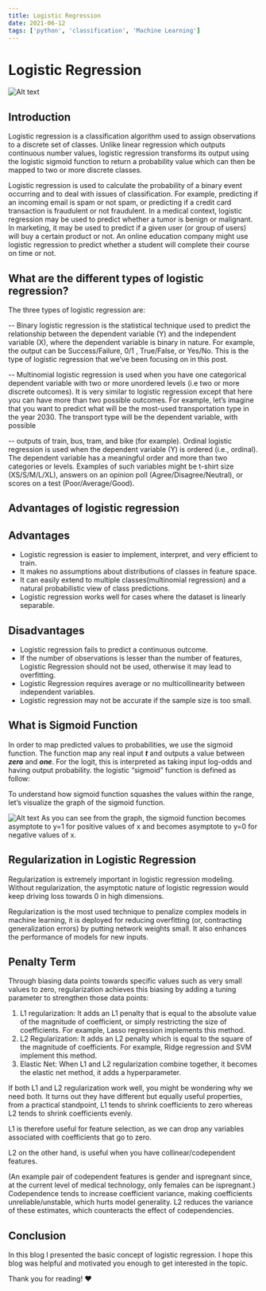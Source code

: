 ```yaml
---
title: Logistic Regression
date: 2021-06-12
tags: ['python', 'classification', 'Machine Learning']
---
```


# Logistic Regression

![Alt text](/images/logistic-regression.png)

## Introduction

Logistic regression is a classification algorithm used to assign observations to a discrete set of
classes. Unlike linear regression which outputs continuous number values, logistic regression
transforms its output using the logistic sigmoid function to return a probability value which can
then be mapped to two or more discrete classes.

Logistic regression is used to calculate the probability of a binary event occurring and to deal
with issues of classification. For example, predicting if an incoming email is spam or not spam, or
predicting if a credit card transaction is fraudulent or not fraudulent. In a medical context,
logistic regression may be used to predict whether a tumor is benign or malignant. In marketing, it
may be used to predict if a given user (or group of users) will buy a certain product or not. An
online education company might use logistic regression to predict whether a student will complete
their course on time or not.

## What are the different types of logistic regression?

The three types of logistic regression are:

-- Binary logistic regression is the statistical technique used to predict the relationship between
the dependent variable (Y) and the independent variable (X), where the dependent variable is binary
in nature. For example, the output can be Success/Failure, 0/1 , True/False, or Yes/No. This is the
type of logistic regression that we’ve been focusing on in this post.

-- Multinomial logistic regression is used when you have one categorical dependent variable with two
or more unordered levels (i.e two or more discrete outcomes). It is very similar to logistic
regression except that here you can have more than two possible outcomes. For example, let’s imagine
that you want to predict what will be the most-used transportation type in the year 2030. The
transport type will be the dependent variable, with possible

-- outputs of train, bus, tram, and bike (for example). Ordinal logistic regression is used when the
dependent variable (Y) is ordered (i.e., ordinal). The dependent variable has a meaningful order and
more than two categories or levels. Examples of such variables might be t-shirt size (XS/S/M/L/XL),
answers on an opinion poll (Agree/Disagree/Neutral), or scores on a test (Poor/Average/Good).

## Advantages of logistic regression

## Advantages

- Logistic regression is easier to implement, interpret, and very efficient to train.
- It makes no assumptions about distributions of classes in feature space.
- It can easily extend to multiple classes(multinomial regression) and a natural probabilistic view
  of class predictions.
- Logistic regression works well for cases where the dataset is linearly separable.

## Disadvantages

- Logistic regression fails to predict a continuous outcome.
- If the number of observations is lesser than the number of features, Logistic Regression should
  not be used, otherwise it may lead to overfitting.
- Logistic Regression requires average or no multicollinearity between independent variables.
- Logistic regression may not be accurate if the sample size is too small.

## What is Sigmoid Function

In order to map predicted values to probabilities, we use the sigmoid function. The function map any
real input **_t_** and outputs a value between **_zero_** and **_one_**. For the logit, this is
interpreted as taking input log-odds and having output probability. the logistic “sigmoid” function
is defined as follow:

To understand how sigmoid function squashes the values within the range, let’s visualize the graph
of the sigmoid function.

![Alt text](/images/logistic-regression-1.png) As you can see from the graph, the sigmoid function
becomes asymptote to y=1 for positive values of x and becomes asymptote to y=0 for negative values
of x.

## Regularization in Logistic Regression

Regularization is extremely important in logistic regression modeling. Without regularization, the
asymptotic nature of logistic regression would keep driving loss towards 0 in high dimensions.

Regularization is the most used technique to penalize complex models in machine learning, it is
deployed for reducing overfitting (or, contracting generalization errors) by putting network weights
small. It also enhances the performance of models for new inputs.

## Penalty Term

Through biasing data points towards specific values such as very small values to zero,
regularization achieves this biasing by adding a tuning parameter to strengthen those data points:

1. L1 regularization: It adds an L1 penalty that is equal to the absolute value of the magnitude of
   coefficient, or simply restricting the size of coefficients. For example, Lasso regression
   implements this method.
2. L2 Regularization: It adds an L2 penalty which is equal to the square of the magnitude of
   coefficients. For example, Ridge regression and SVM implement this method.
3. Elastic Net: When L1 and L2 regularization combine together, it becomes the elastic net method,
   it adds a hyperparameter.

If both L1 and L2 regularization work well, you might be wondering why we need both. It turns out
they have different but equally useful properties, from a practical standpoint, L1 tends to shrink
coefficients to zero whereas L2 tends to shrink coefficients evenly.

L1 is therefore useful for feature selection, as we can drop any variables associated with
coefficients that go to zero.

L2 on the other hand, is useful when you have collinear/codependent features.

(An example pair of codependent features is gender and ispregnant since, at the current level of
medical technology, only females can be ispregnant.) Codependence tends to increase coefficient
variance, making coefficients unreliable/unstable, which hurts model generality. L2 reduces the
variance of these estimates, which counteracts the effect of codependencies.

## Conclusion

In this blog I presented the basic concept of logistic regression. I hope this blog was helpful and
motivated you enough to get interested in the topic.

Thank you for reading! ❤️
